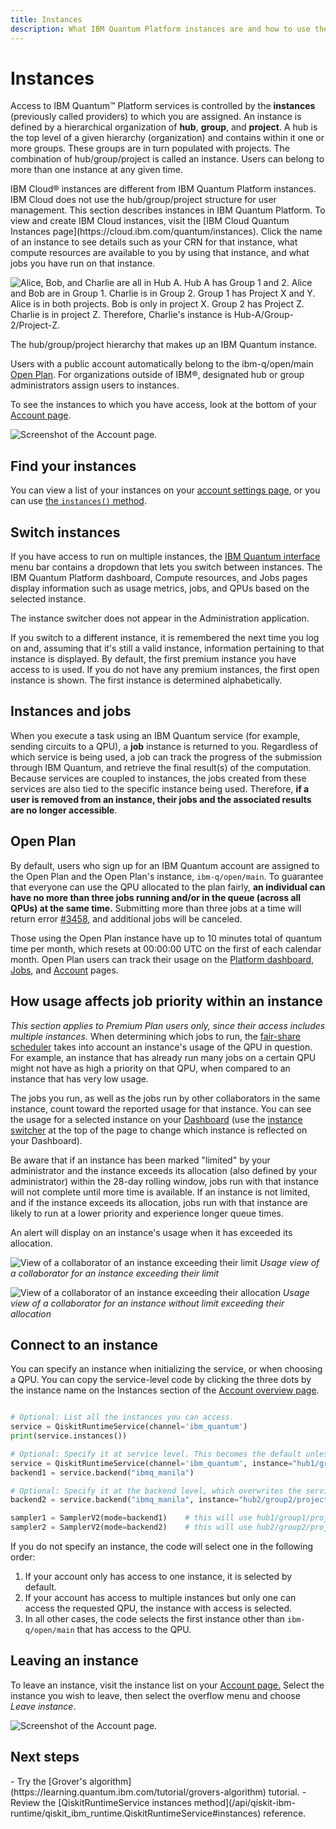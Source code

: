 ```yaml
---
title: Instances
description: What IBM Quantum Platform instances are and how to use them
---
```

# Instances

Access to IBM Quantum&trade; Platform services is controlled by the **instances** (previously called providers) to which you are assigned. An instance is defined by a hierarchical organization of **hub**, **group**, and **project**. A hub is the top level of a given hierarchy (organization) and contains within it one or more groups. These groups are in turn populated with projects. The combination of hub/group/project is called an instance. Users can belong to more than one instance at any given time.

<Admonition type="note">
  IBM Cloud&reg; instances are different from IBM Quantum Platform instances.  IBM Cloud does not use the hub/group/project structure for user management. This section describes instances in IBM Quantum Platform. To view and create IBM Cloud instances, visit the [IBM Cloud Quantum Instances page](https://cloud.ibm.com/quantum/instances). Click the name of an instance to see details such as your CRN for that instance, what compute resources are available to you by using that instance, and what jobs you have run on that instance.
</Admonition>

![Alice, Bob, and Charlie are all in Hub A.  Hub A has Group 1 and 2.  Alice and Bob are in Group 1.  Charlie is in Group 2.  Group 1 has Project X and Y.  Alice is in both projects.  Bob is only in project X.  Group 2 has Project Z.  Charlie is in project Z.  Therefore, Charlie's instance is Hub-A/Group-2/Project-Z.](/images/guides/providers1.jpg "Hub / group / project hierarchy")

The hub/group/project hierarchy that makes up an IBM Quantum instance.

Users with a public account automatically belong to the ibm-q/open/main [Open Plan](#open-plan). For organizations outside of IBM&reg;, designated hub or group administrators assign users to instances.

To see the instances to which you have access, look at the bottom of your [Account page](https://quantum.ibm.com/account).

![Screenshot of the Account page.](/images/guides/find-providers1.png "Instances on the Account page")

## Find your instances

You can view a list of your instances on your [account settings page](https://quantum.ibm.com/account), or you can use [the `instances()` method](../api/qiskit-ibm-runtime/qiskit_ibm_runtime.QiskitRuntimeService#instances).

## Switch instances

If you have access to run on multiple instances, the [IBM Quantum interface](https://quantum.ibm.com/) menu bar contains a dropdown that lets you switch between instances.  The IBM Quantum Platform dashboard, Compute resources, and Jobs pages display information such as usage metrics, jobs, and QPUs based on the selected instance.

<Admonition type="note">
 The instance switcher does not appear in the Administration application.
 </Admonition>

If you switch to a different instance, it is remembered the next time you log on and, assuming that it's still a valid instance, information pertaining to that instance is displayed.  By default, the first premium instance you have access to is used.  If you do not have any premium instances, the first open instance is shown.
<Admonition type="note">
The first instance is determined alphabetically.
</Admonition>

## Instances and jobs

When you execute a task using an IBM Quantum service (for example, sending circuits to a QPU), a **job** instance is returned to you. Regardless of which service is being used, a job can track the progress of the submission through IBM Quantum, and retrieve the final result(s) of the computation. Because services are coupled to instances, the jobs created from these services are also tied to the specific instance being used. Therefore, **if a user is removed from an instance, their jobs and the associated results are no longer accessible**.

## Open Plan

By default, users who sign up for an IBM Quantum account are assigned to the Open Plan and the Open Plan's instance, `ibm-q/open/main`. To guarantee that everyone can use the QPU allocated to the plan fairly, **an individual can have no more than three jobs running and/or in the queue (across all QPUs) at the same time.** Submitting more than three jobs at a time will return error [#3458](../errors#3458), and additional jobs will be canceled.

Those using the Open Plan instance have up to 10 minutes total of quantum time per month, which resets at 00:00:00 UTC on the first of each calendar month. Open Plan users can track their usage on the [Platform dashboard](https://quantum.ibm.com/), [Jobs](https://quantum.ibm.com/jobs), and [Account](https://quantum.ibm.com/account) pages.

## How usage affects job priority within an instance

*This section applies to Premium Plan users only, since their access includes multiple instances.* When determining which jobs to run, the [fair-share scheduler](./fair-share-scheduler) takes into account an instance's usage of the QPU in question. For example, an instance that has already run many jobs on a certain QPU might not have as high a priority on that QPU, when compared to an instance that has very low usage.

The jobs you run, as well as the jobs run by other collaborators in the same instance, count toward the reported usage for that instance. You can see the usage for a selected instance on your [Dashboard](https://quantum.ibm.com/) (use the [instance switcher](#switch-instances) at the top of the page to change which instance is reflected on your Dashboard).  

Be aware that if an instance has been marked "limited" by your administrator and the instance exceeds its allocation (also defined by your administrator) within the 28-day rolling window, jobs run with that instance will not complete until more time is available. If an instance is not limited, and if the instance exceeds its allocation, jobs run with that instance are likely to run at a lower priority and experience longer queue times.

An alert will display on an instance's usage when it has exceeded its allocation.

![View of a collaborator of an instance exceeding their limit](/images/guides/instances/exceeded-limit-instance.png)
_Usage view of a collaborator for an instance exceeding their limit_

![View of a collaborator of an instance exceeding their allocation](/images/guides/instances/exceeded-allocation-instance.png)
_Usage view of a collaborator for an instance without limit exceeding their allocation_

<span id="connect-instance"></span>
## Connect to an instance

You can specify an instance when initializing the service, or when choosing a QPU.  You can copy the service-level code by clicking the three dots by the instance name on the Instances section of the [Account overview page](https://quantum.ibm.com/account).

```python

# Optional: List all the instances you can access.
service = QiskitRuntimeService(channel='ibm_quantum')
print(service.instances())

# Optional: Specify it at service level. This becomes the default unless overwritten.
service = QiskitRuntimeService(channel='ibm_quantum', instance="hub1/group1/project1")
backend1 = service.backend("ibmq_manila")

# Optional: Specify it at the backend level, which overwrites the service-level specification when this backend is used.
backend2 = service.backend("ibmq_manila", instance="hub2/group2/project2")

sampler1 = SamplerV2(mode=backend1)    # this will use hub1/group1/project1
sampler2 = SamplerV2(mode=backend2)    # this will use hub2/group2/project2
```

<Admonition type="note">
If you do not specify an instance, the code will select one in the following order:

1. If your account only has access to one instance, it is selected by default.
2. If your account has access to multiple instances but only one can access the requested QPU, the instance with access is selected.
3. In all other cases, the code selects the first instance other than `ibm-q/open/main` that has access to the QPU.
</Admonition>


## Leaving an instance

To leave an instance, visit the instance list on your [Account page.](https://quantum.ibm.com/account) Select the instance you wish to leave, then select the overflow menu and choose *Leave instance*.

![Screenshot of the Account page.](/images/guides/leaving1.png "Leave instance")

## Next steps

<Admonition type="tip" title="Recommendations">
    - Try the [Grover's algorithm](https://learning.quantum.ibm.com/tutorial/grovers-algorithm) tutorial.
    - Review the [QiskitRuntimeService instances method](/api/qiskit-ibm-runtime/qiskit_ibm_runtime.QiskitRuntimeService#instances) reference.
</Admonition>
